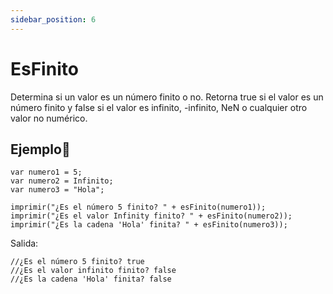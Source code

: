 ```yaml
---
sidebar_position: 6
---
```



# EsFinito

Determina si un valor es un número finito o no. Retorna true si el valor es un número finito y false si el valor es infinito, -infinito, NeN o cualquier otro valor no numérico.

## Ejemplo📝

```dummy
var numero1 = 5;
var numero2 = Infinito;
var numero3 = "Hola";

imprimir("¿Es el número 5 finito? " + esFinito(numero1));
imprimir("¿Es el valor Infinity finito? " + esFinito(numero2));
imprimir("¿Es la cadena 'Hola' finita? " + esFinito(numero3));

```
Salida:

```dummy
//¿Es el número 5 finito? true
//¿Es el valor infinito finito? false
//¿Es la cadena 'Hola' finita? false

```